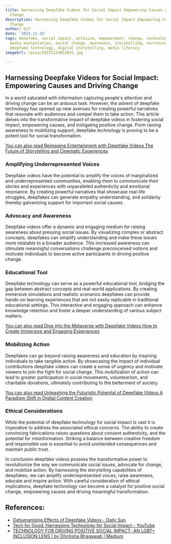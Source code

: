 ```yaml
---
title: Harnessing Deepfake Videos for Social Impact Empowering Causes and Driving
  Change
description: Harnessing Deepfake Videos for Social Impact Empowering Causes and Driving
  Change
author: Usf
date: '2023-11-24'
tags: deepfake, social impact, activism, empowerment, change, technology for good,
  media manipulation, social change, awareness, storytelling, narrative, film, video,
  deepfake technology, digital storytelling, media literacy
imageUrl: /pixa/20231223053035.jpg

---
```

## Harnessing Deepfake Videos for Social Impact: Empowering Causes and Driving Change

In a world  saturated with information capturing people's attention and driving change can be an arduous task. However, the advent of deepfake technology has opened up new avenues for creating powerful narratives that resonate with audiences and compel them to take action. This article delves into the transformative impact of  deepfake videos in fostering social impact, empowering causes, and instigating positive  change.  From raising awareness to mobilizing support, deepfake technology is  proving to be a potent  tool for social transformation.

[You  can also  read Reimagine Entertainment  with  Deepfake Videos The Future  of Storytelling and Cinematic Experiences](Reimagine%20Entertainment%20with%20Deepfake%20Videos%20The%20Future%20of%20Storytelling%20and%20Cinematic%20Experiences)


### Amplifying Underrepresented Voices

Deepfake videos have the potential to amplify the  voices of marginalized and underrepresented communities, enabling them to communicate their  stories  and experiences with unparalleled authenticity and emotional resonance. By creating powerful narratives that  showcase real-life struggles, deepfakes can generate empathy understanding, and solidarity thereby galvanizing support for important social causes.

### Advocacy and Awareness

Deepfake  videos offer  a dynamic and engaging medium for raising awareness about  pressing social issues. By visualizing complex or abstract concepts, deepfakes can simplify understanding  and make these issues  more relatable to a broader audience. This increased awareness can stimulate meaningful conversations challenge preconceived notions  and motivate individuals to become active participants in driving positive change.

### Educational Tool

Deepfake technology can serve as a  powerful educational  tool, bridging the gap between abstract concepts and real-world applications. By creating  immersive simulations and realistic  scenarios  deepfakes  can provide hands-on learning experiences that are not easily  replicable in traditional educational settings. This interactive and engaging approach can enhance knowledge retention and foster a deeper understanding of various subject matters.

[You  can also  read Dive into the Metaverse with Deepfake Videos How to Create  Immersive  and Engaging Experiences](Dive%20into%20the%20Metaverse%20with%20Deepfake%20Videos%20How%20to%20Create%20Immersive%20and%20Engaging%20Experiences)


### Mobilizing Action

Deepfakes can go  beyond raising awareness and education by inspiring individuals to take tangible action. By showcasing the impact of individual contributions deepfake videos  can create a sense of urgency and motivate viewers to join the  fight for social change. This mobilization of  action can lead to greater participation in social movements, volunteerism, and charitable donations, ultimately contributing to the betterment of  society.

[You can also read Unleashing the Futuristic Potential of Deepfake Videos A Paradigm Shift in Digital Content Creation](Unleashing%20the%20Futuristic%20Potential%20of%20Deepfake%20Videos%20A%20Paradigm%20Shift%20in%20Digital%20Content%20Creation)


### Ethical Considerations

While the potential of deepfake technology for social impact is vast it is imperative to address the associated ethical concerns. The ability to  create convincing fabrications raises questions about consent authenticity,  and the potential for  misinformation.  Striking a balance between creative freedom and responsible use is essential to avoid unintended consequences and maintain public trust.

In conclusion deepfake videos possess the transformative power  to  revolutionize  the way we communicate social issues, advocate  for change, and mobilize action. By harnessing the storytelling capabilities of deepfakes, we can amplify underrepresented voices,  raise awareness, educate and inspire action. With careful consideration of ethical implications, deepfake technology can  become a catalyst  for positive social change, empowering causes and driving meaningful transformation.

## References:
- [Dehumanising Effects of Deepfake Videos - Daily Sun](https://www.daily-sun.com/printversion/details/722529)
- [Tech for Good: Harnessing Technology for Social Impact - YouTube](https://youtube.com/watch?v=D6wz6SDwT5M)
- [TECHNOLOGY FOR DRIVING POSITIVE SOCIAL IMPACT- AN LGBT+ INCLUSION LENS | by Dhritisha Bhagawati | Medium](https://medium.com/@dhritisha/technology-for-driving-social-impact-an-lgbt-inclusion-perspective-2c411e8286d4)
